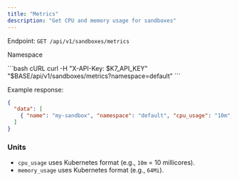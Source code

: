 ```yaml
---
title: "Metrics"
description: "Get CPU and memory usage for sandboxes"
---
```


Endpoint: `GET /api/v1/sandboxes/metrics`

<ParamField query="namespace" type="string" default="default">Namespace</ParamField>

<RequestExample>
```bash cURL
curl -H "X-API-Key: $K7_API_KEY" "$BASE/api/v1/sandboxes/metrics?namespace=default"
```
</RequestExample>

Example response:

```json
{
  "data": [
    { "name": "my-sandbox", "namespace": "default", "cpu_usage": "10m", "memory_usage": "64Mi" }
  ]
}
```

### Units

- `cpu_usage` uses Kubernetes format (e.g., `10m` = 10 millicores).
- `memory_usage` uses Kubernetes format (e.g., `64Mi`).


